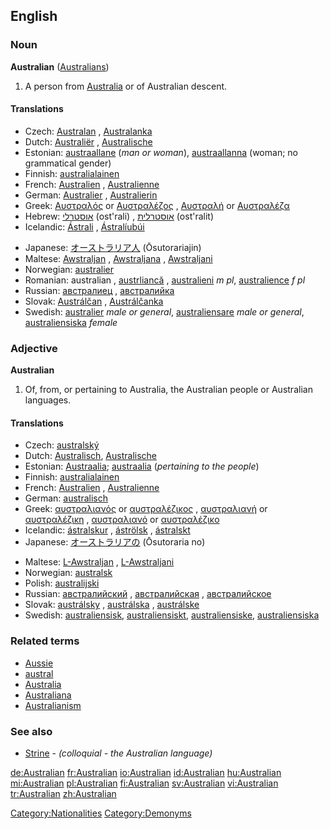==English==

===Noun===
'''Australian''' ([[Australians]])

# A person from [[Australia]] or of Australian descent.

====Translations====
{{top}}
*Czech: [[Australan]] {{m}}, [[Australanka]] {{f}}
*Dutch: [[Australiër]] {{m}}, [[Australische]] {{f}}
*Estonian: [[austraallane]] (''man or woman''), [[austraallanna]] (woman; no grammatical gender)
*Finnish: [[australialainen]]
*French: [[Australien]] {{m}}, [[Australienne]] {{f}}
*German: [[Australier]] {{m}}, [[Australierin]] {{f}}
*Greek: [[Αυστραλός]] {{m}} or [[Αυστραλέζος]] {{m}}, [[Αυστραλή]] {{f}} or [[Αυστραλέζα]] {{f}}
*Hebrew: [[אוסטרלי]] (ost'rali) {{m}}, [[אוסטרלית]] (ost'ralit) {{f}}
*Icelandic: [[Ástrali]] {{m}}, [[Ástralíubúi]] {{m}}
{{mid}}
*Japanese: [[オーストラリア人]] (Ōsutorariajin)
*Maltese: [[Awstraljan]] {{m}}, [[Awstraljana]] {{f}}, [[Awstraljani]] {{p}}
*Norwegian: [[australier]] {{m}}
*Romanian: australian {{m}}, [[austrliancă]] {{f}}, [[australieni]] ''m pl'', [[australience]] ''f pl''
*Russian: [[австралиец]] {{m}}, [[австралийка]] {{f}}
*Slovak: [[Austrálčan]] {{m}}, [[Austrálčanka]] {{f}}
*Swedish: [[australier]] ''male or general'', [[australiensare]] ''male or general'', [[australiensiska]] ''female''
{{bottom}}

===Adjective===
'''Australian'''

# Of, from, or pertaining to Australia, the Australian people or Australian languages.

====Translations====
{{top}}
*Czech: [[australský]] {{m}}
*Dutch: [[Australisch]], [[Australische]]
*Estonian: [[Austraalia]]; [[austraalia]] (''pertaining to the people'')
*Finnish: [[australialainen]]
*French: [[Australien]] {{m}}, [[Australienne]] {{f}}
*German: [[australisch]]
*Greek: [[αυστραλιανός]] {{m}} or [[αυστραλέζικος]] {{m}}, [[αυστραλιανή]] {{f}} or [[αυστραλέζικη]] {{f}}, [[αυστραλιανό]] {{n}} or [[αυστραλέζικο]] {{n}}
*Icelandic: [[ástralskur]] {{m}}, [[áströlsk]] {{f}}, [[ástralskt]] {{n}}
*Japanese: [[オーストラリア]]の (Ōsutoraria no)
{{mid}}
*Maltese: [[L-Awstraljan]] {{m}}, [[L-Awstraljani]] {{p}}
*Norwegian: [[australsk]]
*Polish: [[australijski]] {{m}}
*Russian: [[австралийский]] {{m}}, [[австралийская]] {{f}}, [[австралийское]] {{n}}
*Slovak: [[austrálsky]] {{m}}, [[austrálska]] {{f}}, [[austrálske]] {{n}}
*Swedish: [[australiensisk]], [[australiensiskt]], [[australiensiske]], [[australiensiska]]
{{bottom}}

===Related terms===
*[[Aussie]]
*[[austral]]
*[[Australia]]
*[[Australiana]]
*[[Australianism]]

===See also===
*[[Strine]] - ''(colloquial - the Australian language)''

[[Category:Nationalities]]
[[Category:Demonyms]]

[[de:Australian]]
[[fr:Australian]]
[[io:Australian]]
[[id:Australian]]
[[hu:Australian]]
[[mi:Australian]]
[[pl:Australian]]
[[fi:Australian]]
[[sv:Australian]]
[[vi:Australian]]
[[tr:Australian]]
[[zh:Australian]]